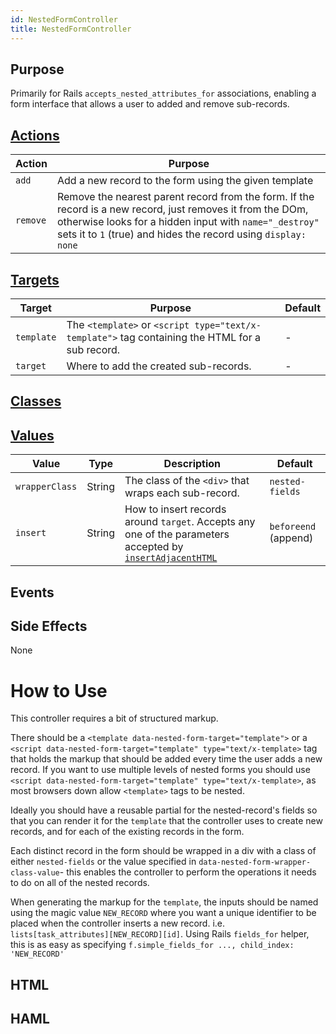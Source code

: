 ```yaml
---
id: NestedFormController
title: NestedFormController
---
```


## Purpose

Primarily for Rails `accepts_nested_attributes_for` associations, enabling a form interface that allows a user to added and remove sub-records.


## [Actions](https://stimulus.hotwire.dev/reference/actions)

| Action | Purpose |
| --- | --- |
| `add` | Add a new record to the form using the given template |
| `remove` | Remove the nearest parent record from the form. If the record is a new record, just removes it from the DOm, otherwise looks for a hidden input with `name="_destroy"` sets it to `1` (true) and hides the record using `display: none`|

## [Targets](https://stimulus.hotwire.dev/reference/targets)

| Target | Purpose | Default |
| --- | --- | --- |
| `template` | The `<template>` or `<script type="text/x-template">` tag containing the HTML for a sub record. | - |
| `target` | Where to add the created sub-records. | - |

## [Classes](https://stimulus.hotwire.dev/reference/classes)


<NoClasses/>

## [Values](https://stimulus.hotwire.dev/reference/values)

| Value | Type | Description | Default |
| --- | --- | --- | --- |
| `wrapperClass` | String | The class of the `<div>` that wraps each sub-record.  | `nested-fields` |
| `insert` | String | How to insert records around `target`. Accepts any one of the parameters accepted by [`insertAdjacentHTML`](https://developer.mozilla.org/en-US/docs/Web/API/Element/insertAdjacentHTML) | `beforeend` (append) |

## Events


<NoEvents/>

## Side Effects

None



# How to Use

This controller requires a bit of structured markup.

There should be a `<template data-nested-form-target="template">` or a `<script data-nested-form-target="template" type="text/x-template>` tag that holds the markup that should be added every time the user adds a new record. If you want to use multiple levels of nested forms you should
use `<script data-nested-form-target="template" type="text/x-template>`, as most browsers down allow `<template>` tags to be nested.

Ideally you should have a reusable partial for the nested-record's fields so that you can render it for the `template` that the controller uses to create new records, and for each of the existing records in the form.

Each distinct record in the form should be wrapped in a div with a class of either `nested-fields` or the value specified in `data-nested-form-wrapper-class-value`- this enables the controller to perform the operations it needs to do on all of the nested records.

When generating the markup for the `template`, the inputs should be named using the magic value `NEW_RECORD` where you want a unique identifier to be placed when the controller inserts a new record. i.e. `lists[task_attributes][NEW_RECORD][id]`. Using Rails `fields_for` helper, this is as easy as
specifying `f.simple_fields_for ..., child_index: 'NEW_RECORD' `




## HTML


<NestedFormControllerErb/>

## HAML


<NestedFormControllerHaml/>

